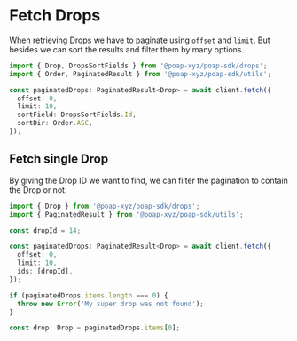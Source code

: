 # Fetch Drops

When retrieving Drops we have to paginate using `offset` and `limit`. But besides we can sort the
results and filter them by many options.

```typescript
import { Drop, DropsSortFields } from '@poap-xyz/poap-sdk/drops';
import { Order, PaginatedResult } from '@poap-xyz/poap-sdk/utils';

const paginatedDrops: PaginatedResult<Drop> = await client.fetch({
  offset: 0,
  limit: 10,
  sortField: DropsSortFields.Id,
  sortDir: Order.ASC,
});
```

## Fetch single Drop

By giving the Drop ID we want to find, we can filter the pagination to contain the Drop or not.

```typescript
import { Drop } from '@poap-xyz/poap-sdk/drops';
import { PaginatedResult } from '@poap-xyz/poap-sdk/utils';

const dropId = 14;

const paginatedDrops: PaginatedResult<Drop> = await client.fetch({
  offset: 0,
  limit: 10,
  ids: [dropId],
});

if (paginatedDrops.items.length === 0) {
  throw new Error('My super drop was not found');
}

const drop: Drop = paginatedDrops.items[0];
```
